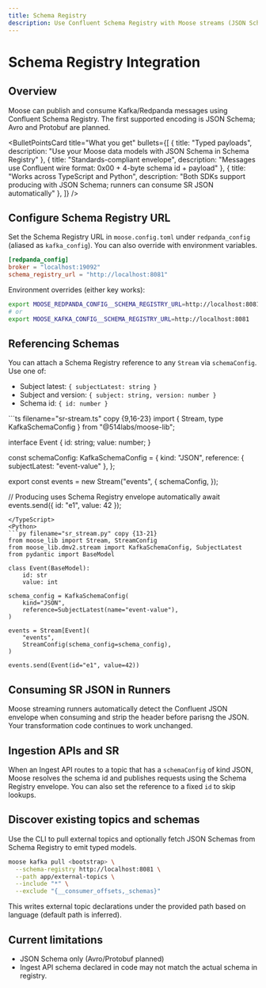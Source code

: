 ```yaml
---
title: Schema Registry
description: Use Confluent Schema Registry with Moose streams (JSON Schema first)
---
```



# Schema Registry Integration

<LanguageSwitcher />

## Overview

Moose can publish and consume Kafka/Redpanda messages using Confluent Schema Registry. The first supported encoding is JSON Schema; Avro and Protobuf are planned.

<BulletPointsCard
  title="What you get"
  bullets={[
    { title: "Typed payloads", description: "Use your Moose data models with JSON Schema in Schema Registry" },
    { title: "Standards-compliant envelope", description: "Messages use Confluent wire format: 0x00 + 4-byte schema id + payload" },
    { title: "Works across TypeScript and Python", description: "Both SDKs support producing with JSON Schema; runners can consume SR JSON automatically" },
  ]}
/>

## Configure Schema Registry URL

Set the Schema Registry URL in `moose.config.toml` under `redpanda_config` (aliased as `kafka_config`). You can also override with environment variables.

```toml filename="moose.config.toml" copy
[redpanda_config]
broker = "localhost:19092"
schema_registry_url = "http://localhost:8081"
```

Environment overrides (either key works):

```bash filename="Terminal" copy
export MOOSE_REDPANDA_CONFIG__SCHEMA_REGISTRY_URL=http://localhost:8081
# or
export MOOSE_KAFKA_CONFIG__SCHEMA_REGISTRY_URL=http://localhost:8081
```

## Referencing Schemas

You can attach a Schema Registry reference to any `Stream` via `schemaConfig`. Use one of:
- Subject latest: `{ subjectLatest: string }`
- Subject and version: `{ subject: string, version: number }`
- Schema id: `{ id: number }`

<TypeScript>
```ts filename="sr-stream.ts" copy {9,16-23}
import { Stream, type KafkaSchemaConfig } from "@514labs/moose-lib";

interface Event {
  id: string;
  value: number;
}

const schemaConfig: KafkaSchemaConfig = {
  kind: "JSON",
  reference: { subjectLatest: "event-value" },
};

export const events = new Stream<Event>("events", {
  schemaConfig,
});

// Producing uses Schema Registry envelope automatically
await events.send({ id: "e1", value: 42 });
```
</TypeScript>
<Python>
```py filename="sr_stream.py" copy {13-21}
from moose_lib import Stream, StreamConfig
from moose_lib.dmv2.stream import KafkaSchemaConfig, SubjectLatest
from pydantic import BaseModel

class Event(BaseModel):
    id: str
    value: int

schema_config = KafkaSchemaConfig(
    kind="JSON",
    reference=SubjectLatest(name="event-value"),
)

events = Stream[Event](
    "events",
    StreamConfig(schema_config=schema_config),
)

events.send(Event(id="e1", value=42))
```
</Python>

## Consuming SR JSON in Runners

Moose streaming runners automatically detect the Confluent JSON envelope when consuming and strip the header before parisng the JSON.
Your transformation code continues to work unchanged.

## Ingestion APIs and SR

When an Ingest API routes to a topic that has a `schemaConfig` of kind JSON,
Moose resolves the schema id and publishes requests using the Schema Registry envelope.
You can also set the reference to a fixed `id` to skip lookups.

## Discover existing topics and schemas

Use the CLI to pull external topics and optionally fetch JSON Schemas from Schema Registry to emit typed models.

```bash filename="Terminal" copy
moose kafka pull <bootstrap> \
  --schema-registry http://localhost:8081 \
  --path app/external-topics \
  --include "*" \
  --exclude "{__consumer_offsets,_schemas}"
```

This writes external topic declarations under the provided path based on language (default path is inferred).

## Current limitations

- JSON Schema only (Avro/Protobuf planned)
- Ingest API schema declared in code may not match the actual schema in registry.
